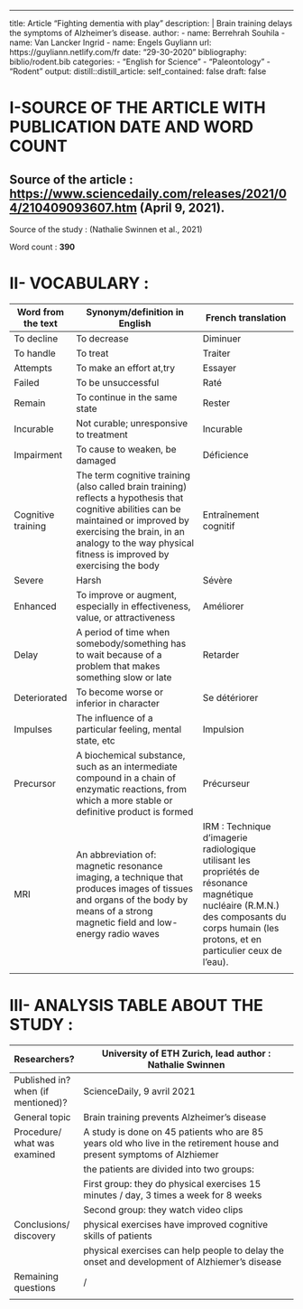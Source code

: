 ---
title: Article "Fighting dementia with play"
description: |
  Brain training delays the symptoms of Alzheimer's disease.
author:
  - name: Berrehrah Souhila
  - name: Van Lancker Ingrid
  - name: Engels Guyliann
    url: https://guyliann.netlify.com/fr
date: "29-30-2020"
bibliography: biblio/rodent.bib
categories:
  - "English for Science"
  - "Paleontology"
  - "Rodent"
output:
  distill::distill_article:
    self_contained: false
draft: false


# I-SOURCE OF THE ARTICLE WITH PUBLICATION DATE AND WORD COUNT 

## Source of the article : <https://www.sciencedaily.com/releases/2021/04/210409093607.htm> (April 9, 2021).

Source of the study : (Nathalie Swinnen et al., 2021)

Word count : **390 ** 

# II- VOCABULARY :

|             Word from the text  |          Synonym/definition in English                                                                                                                                                                                                      |                         French translation                                                                                                                                                 |
| ------------------------------- | ------------------------------------------------------------------------------------------------------------------------------------------------------------------------------------------------------------------------------------------- | ------------------------------------------------------------------------------------------------------------------------------------------------------------------------------------------ |
| To decline                      | To decrease                                                                                                                                                                                                                                 | Diminuer                                                                                                                                                                                   |
| To handle                       | To treat                                                                                                                                                                                                                                    | Traiter                                                                                                                                                                                    |
| Attempts                        | To make an effort at,try                                                                                                                                                                                                                    | Essayer                                                                                                                                                                                    |
| Failed                          | To be unsuccessful                                                                                                                                                                                                                          | Raté                                                                                                                                                                                       |
| Remain                          | To continue in the same state                                                                                                                                                                                                               | Rester                                                                                                                                                                                     |
| Incurable                       | Not curable; unresponsive to treatment                                                                                                                                                                                                      | Incurable                                                                                                                                                                                  |
| Impairment                      | To cause to weaken, be damaged                                                                                                                                                                                                              | Déficience                                                                                                                                                                                 |
| Cognitive training              | The term cognitive training (also called brain training) reflects a hypothesis that cognitive abilities can be maintained or improved by exercising the brain, in an analogy to the way physical fitness is improved by exercising the body | Entraînement cognitif                                                                                                                                                                      |
| Severe                          | Harsh                                                                                                                                                                                                                                       | Sévère                                                                                                                                                                                     |
| Enhanced                        | To improve or augment, especially in effectiveness, value, or attractiveness                                                                                                                                                                | Améliorer                                                                                                                                                                                  |
| Delay                           | A period of time when somebody/something has to wait because of a problem that makes something slow or late                                                                                                                                 | Retarder                                                                                                                                                                                   |
| Deteriorated                    | To become worse or inferior in character                                                                                                                                                                                                    | Se détériorer                                                                                                                                                                              |
| Impulses                        | The influence of a particular feeling, mental state, etc                                                                                                                                                                                    | Impulsion                                                                                                                                                                                  |
| Precursor                       | A biochemical substance, such as an intermediate compound in a chain of enzymatic reactions, from which a more stable or definitive product is formed                                                                                       | Précurseur                                                                                                                                                                                 |
| MRI                             | An abbreviation of: magnetic resonance imaging, a technique that produces images of tissues and organs of the body by means of a strong magnetic field and low-energy radio waves                                                           | IRM : Technique d'imagerie radiologique utilisant les propriétés de résonance magnétique nucléaire (R.M.N.) des composants du corps humain (les protons, et en particulier ceux de l'eau). |
|                                 |                                                                                                                                                                                                                                             |                                                                                                                                                                                            |

# III- ANALYSIS TABLE ABOUT THE STUDY :

|  Researchers?                       | University of ETH Zurich, lead author : Nathalie Swinnen                                                                |
| ----------------------------------- | ---------------------------------------------------------------------------------------------------------------------- |
|  Published in? when (if mentioned)? | ScienceDaily, 9 avril 2021                                                                                             |
| General topic                       | Brain training prevents Alzheimer's disease                                                                            |
| Procedure/ what was examined        | A study is done on 45 patients who are 85 years old who live in the retirement house and present symptoms of Alzhiemer |
|                                     | the patients are divided into two groups:                                                                              |
|                                     | First group: they do physical exercises 15 minutes / day, 3 times a week for 8 weeks                                   |
|                                     | Second group: they watch video clips                                                                                   |
| Conclusions/ discovery              | physical exercises have improved cognitive skills of patients                                                          |
|                                     | physical exercises can help people to delay the onset and development of Alzhiemer's disease                           |
| Remaining questions                 | /                                                                                                                      |
|                                     |                                                                                                                        |
